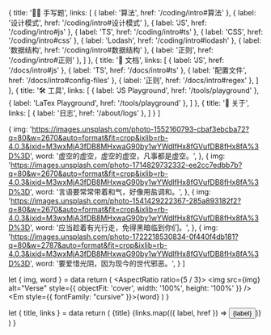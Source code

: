 
  {
    title: '✍🏼 手写题',
    links: [
      { label: '算法', href: '/coding/intro#算法' },
      { label: '设计模式', href: '/coding/intro#设计模式' },
      { label: 'JS', href: '/coding/intro#js' },
      { label: 'TS', href: '/coding/intro#ts' },
      { label: 'CSS', href: '/coding/intro#css' },
      { label: 'Lodash', href: '/coding/intro#lodash' },
      { label: '数据结构', href: '/coding/intro#数据结构' },
      { label: '正则', href: '/coding/intro#正则' },
    ]
  },
  {
    title: '📜 文档',
    links: [
      { label: 'JS', href: '/docs/intro#js' },
      { label: 'TS', href: '/docs/intro#ts' },
      { label: '配置文件', href: '/docs/intro#config-files' },
      { label: '正则', href: '/docs/intro#regex' },
    ]
  },
  {
    title: '🛠️ 工具',
    links: [
      { label: 'JS Playground', href: '/tools/playground' },
      { label: 'LaTex Playground', href: '/tools/playground' },
    ]
  },
  {
    title: '💬 关于',
    links: [
      { label: '日志', href: '/about/logs' },
    ]
  }
]

  {
    img: 'https://images.unsplash.com/photo-1552160793-cbaf3ebcba72?q=80&w=2670&auto=format&fit=crop&ixlib=rb-4.0.3&ixid=M3wxMjA3fDB8MHxwaG90by1wYWdlfHx8fGVufDB8fHx8fA%3D%3D',
    word: '虚空的虚空，虚空的虚空，凡事都是虚空。',
  },
  {
    img: 'https://images.unsplash.com/photo-1714829732332-ee2cc7edbb7b?q=80&w=2670&auto=format&fit=crop&ixlib=rb-4.0.3&ixid=M3wxMjA3fDB8MHxwaG90by1wYWdlfHx8fGVufDB8fHx8fA%3D%3D',
    word: '言语要常常带着和气，好像用盐调和。',
  },
  {
    img: 'https://images.unsplash.com/photo-1541429222367-285a893182f2?q=80&w=2670&auto=format&fit=crop&ixlib=rb-4.0.3&ixid=M3wxMjA3fDB8MHxwaG90by1wYWdlfHx8fGVufDB8fHx8fA%3D%3D',
    word: '应当趁着有光行走，免得黑暗临到你们。',
  },
  {
    img: 'https://images.unsplash.com/photo-1722218530834-0f440f4db181?q=80&w=2787&auto=format&fit=crop&ixlib=rb-4.0.3&ixid=M3wxMjA3fDB8MHxwaG90by1wYWdlfHx8fGVufDB8fHx8fA%3D%3D',
    word: '要爱惜光阴，因为现今的世代邪恶。',
  }
]

  let { img, word } = data
  return (
    <Card>
      <Flex gap="2" direction="column" width="160px">
        <Inset clip="padding-box" side="top" pb="current">
          <AspectRatio ratio={5 / 3}>
            <img src={img} alt="Verse" style={{ objectFit: 'cover', width: '100%', height: '100%' }} />
          </AspectRatio>
        </Inset>
        <Text><Em style={{ fontFamily: "cursive" }}>{word}</Em></Text>
      </Flex>
    </Card>
  )
}

  let { title, links } = data
  return (
    <Card>
      <Flex gap="2" direction="column" width="160px">
        <Text size="4" weight="bold">{title}</Text>
        <Flex gap="1" wrap="wrap">
          {links.map(({ label, href }) => <Link key={label} href={href}><Button variant="soft">{label}</Button></Link>)}
        </Flex>
      </Flex>
    </Card>
  )
}

<Flex justify="center" gap="5" p="5" wrap="wrap">
  <Quick data={quicks[0]} />
  <Verse data={verses[0]} />
  <Quick data={quicks[1]} />
  <Verse data={verses[1]} />
  <Quick data={quicks[2]} />
  <Verse data={verses[2]} />
  <Quick data={quicks[3]} />
  <Verse data={verses[3]} />
</Flex>